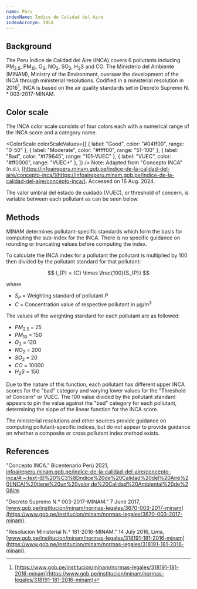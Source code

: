 ```yaml
---
name: Peru
indexName: Índice de Calidad del Aire
indexAcronym: INCA
---
```



## Background

The Peru Índice de Calidad del Aire (INCA) covers 6 pollutants including PM<sub>2.5</sub>, PM<sub>10</sub>, O<sub>3</sub>, NO<sub>2</sub>, SO<sub>2</sub>, H<sub>2</sub>S and CO. The Ministerio del Ambiente (MINAM), Ministry of the Environment, oversaw the development of the INCA through ministerial resolutions. Codified in a ministerial resolution in 2016[^1], INCA is based on the air quality standards set in Decreto Supremo N.° 003-2017-MINAM.

## Color scale

The INCA color scale consists of four colors each with a numerical range of the INCA score and a category name.

<ColorScale
  colorScaleValues={[
    { label: "Good", color: "#04ff00", range: "0-50" },
    { label: "Moderate", color: "#ffff00", range: "51-100" },
    { label: "Bad", color: "#f79645", range: "101-VUEC" },
    { label: "VUEC", color: "#ff0000", range: "VUEC+" },
  ]}
/>
Note: Adapted from "Concepto INCA" (n.d.), [https://infoaireperu.minam.gob.pe/indice-de-la-calidad-del-aire/concepto-inca/](https://infoaireperu.minam.gob.pe/indice-de-la-calidad-del-aire/concepto-inca/).
Accessed on 16 Aug. 2024.

The valor umbral del estado de cuidado (VUEC), or threshold of concern, is variable between each pollutant as can be seen below.

## Methods

MINAM determines pollutant-specific standards which form the basis for computing the sub-index for the INCA. There is no specific guidance on rounding or truncating values before computing the index.

To calculate the INCA index for a pollutant the pollutant is multiplied by 100 then divided by the pollutant standard for that pollutant:

$$
I_{P} = {C} \times \frac{100}{S_{P}}
$$

where

- ${S_{P}}$ = Weighting standard of pollutant ${P}$
- ${C}$ = Concentration value of respective pollutant in µg/m<sup>3</sup>

The values of the weighting standard for each pollutant are as followed:

- ${PM_{2.5}}$ = 25
- ${PM_{10}}$ = 150
- ${O_3}$ = 120
- ${NO_2}$ = 200
- ${SO_2}$ = 20
- ${CO}$ = 10000
- ${H_2S}$ = 150

Due to the nature of this function, each pollutant has different upper INCA scores for the "bad" category and varying lower values for the "Threshold of Concern" or VUEC. The 100 value divided by the pollutant standard appears to pin the value against the "bad" category for each pollutant, determining the slope of the linear function for the INCA score.

The ministerial resolutions and other sources provide guidance on computing pollutant-specific indices, but do not appear to provide guidance on whether a composite or cross pollutant index method exists.

## References

"Concepto INCA." Bicentenario Perú 2021, [infoaireperu.minam.gob.pe/indice-de-la-calidad-del-aire/concepto-inca/#:~:text=El%20%C3%8Dndice%20de%20Calidad%20del%20Aire%20(INCA)%20tiene%20un%20valor,de%20Calidad%20Ambiental%20de%20Aire](<https://infoaireperu.minam.gob.pe/indice-de-la-calidad-del-aire/concepto-inca/#:~:text=El%20%C3%8Dndice%20de%20Calidad%20del%20Aire%20(INCA)%20tiene%20un%20valor,de%20Calidad%20Ambiental%20de%20Aire>).

"Decreto Supremo N.° 003-2017-MINAM." 7 June 2017, [www.gob.pe/institucion/minam/normas-legales/3670-003-2017-minam](https://www.gob.pe/institucion/minam/normas-legales/3670-003-2017-minam).

"Resolución Ministerial N.° 181-2016-MINAM." 14 July 2016, Lima, [www.gob.pe/institucion/minam/normas-legales/318191-181-2016-minam](https://www.gob.pe/institucion/minam/normas-legales/318191-181-2016-minam).

[^1]: [https://www.gob.pe/institucion/minam/normas-legales/318191-181-2016-minam](https://www.gob.pe/institucion/minam/normas-legales/318191-181-2016-minam)
